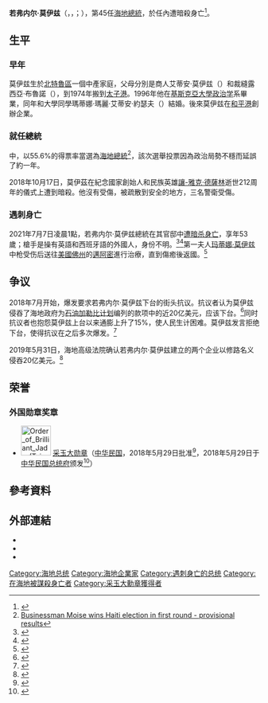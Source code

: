 {{UTC-5}}
{{noteTA
|T=zh-cn:若弗内尔·莫伊兹;zh-tw:若弗内爾·摩依士;
|1=zh-cn:莫伊兹;zh-tw:摩依士;
}}
{{Infobox Officeholder
|name	          = 若弗内尔·莫伊兹
|image            = Kelly Craft poses a photo with Haitian President Moise (cropped).jpg
|native_name      = Jovenel Moïse
|native_name_lang = fr
|office           = {{flag|Haiti}}第45任[[海地国家元首列表|總統]]
|primeminister  = [[埃内克斯·让-夏尔|埃内克斯·让-夏尔]]<br>[[雅克·居伊·拉丰唐|雅克·居伊·拉丰唐]]<br>[[克勞德·約瑟夫|克勞德·約瑟夫]]
|term_start     = 2017年2月7日
|term_end       = {{box|2021年7月7日}}
|predecessor    = [[若瑟萊姆·普利韋爾|若瑟萊姆·普利韋爾]]{{small|（代理）}}
|successor      = [[克洛德·约瑟夫|克洛德·约瑟夫]]{{small|（代理）}}
|birth_date     = {{birth date|1968|6|26|df=y}}
|birth_place    = {{HTI}}北特鲁区
|death_date     = {{death date and age|2021|7|7|1968|6|26|}}
|death_place    = {{HTI}}[[佩蒂翁維爾|佩蒂翁維爾]]
|spouse         = [[玛蒂娜·莫伊兹|玛蒂娜·莫伊兹]]
|religion       = 
|children       = 
|alma_mater     = [[基斯克亞大學|基斯克亞大學]]
|party          = {{le|海地光头党|Haitian Tèt Kale Party}}
|website        = 
|死因=槍擊刺杀
}}
{{中文译名
| english = Jovenel Moise
| putonghua = 若弗内尔·莫伊兹<ref name="ckxx">{{Cite web |url = http://www.cankaoxiaoxi.com/ym/20210708/2447837.shtml |title =  7月8日译名发布：Jovenel Moise |author = 黄晋一 |date = 2021-07-08 |publisher = 参考消息网 |language = zh-cn |accessdate = 2021-07-11 }}</ref>
| taiwan = 若弗内爾·摩依士
| cantonese = 
| other = 
}}
'''若弗内尔·莫伊兹'''（{{lang-fr|Jovenel Moïse}}，{{IPA-fr|ʒɔv(ə)nɛl mɔiz}}，{{IPA-ht|ʒovɛnɛl mɔiz}}；{{bd|1968年|6月26日|2021年|7月7日|catIdx=Moise}}），第45任[[海地總統|海地總統]]，於任內遭暗殺身亡<ref>{{Cite news|url=https://www.bbc.com/news/world-latin-america-57750358|title=Haitian president killed in attack at home|publisher=BBC NEWS|date=2021-07-07|language=en}}</ref>。

==生平==

===早年===
莫伊兹生於[[北特魯區|北特魯區]]一個中產家庭，父母分別是商人艾蒂安·莫伊兹（{{lang|fr|Etienne Moïse}}）和裁縫露西亞·布魯諾（{{lang|fr|Lucia Bruno}}），到1974年搬到[[太子港|太子港]]。1996年他在[[基斯克亞大學|基斯克亞大學]][[政治学|政治学]]系畢業，同年和大學同學瑪蒂娜·瑪麗·艾蒂安·約瑟夫（{{lang|en|Martine Marie Étienne Joseph}}）結婚。後來莫伊兹在[[和平港|和平港]]創辦企業。

===就任總統===
{{le|2016年11月海地總統選舉|Haitian presidential election, November 2016}}中，以55.6%的得票率當選為[[海地国家元首列表|海地總統]]<ref>[http://uk.reuters.com/article/uk-haiti-elecion-idUKKBN13O08L Businessman Moise wins Haiti election in first round - provisional results]</ref>，該次選舉投票因為政治局勢不穩而延誤了約一年。

2018年10月17日，莫伊茲在紀念國家創始人和民族英雄[[讓-雅克·德薩林|讓-雅克·德薩林]]逝世212周年的儀式上遭到暗殺。他沒有受傷，被疏散到安全的地方，三名警衛受傷。

===遇刺身亡===
{{Main|若弗內爾·莫伊茲遇刺案}}
2021年7月7日凌晨1點，若弗内尔·莫伊兹總統在其官邸中[[若弗内尔·莫伊兹遇刺案|遭暗杀身亡]]，享年53歲；槍手是操有英語和西班牙語的外國人，身份不明。<ref>{{cite news |author1=楊昭彥 |title=友邦海地總統摩依士遇刺身亡 臨時總理接管國家 |url=https://www.cna.com.tw/news/firstnews/202107075008.aspx |accessdate=2021-07-07 |publisher=中央社}}</ref><ref>{{Cite news|url=https://www.france24.com/fr/info-en-continu/20210707-haïti-le-président-jovenel-moïse-assassiné-dans-la-nuit-dans-sa-résidence-privée-cabinet-du-premier-ministre|title=Haïti : le président Jovenel Moïse assassiné dans la nuit dans sa résidence privée|publisher=France 24|date=2021-07-07|accessdate=2021-07-07|language=fr|dead-url=no|archiveurl=https://web.archive.org/web/20210707104040/https://www.france24.com/fr/info-en-continu/20210707-ha%C3%AFti-le-pr%C3%A9sident-jovenel-mo%C3%AFse-assassin%C3%A9-dans-la-nuit-dans-sa-r%C3%A9sidence-priv%C3%A9e-cabinet-du-premier-ministre|archivedate=2021-07-07}}</ref>第一夫人[[玛蒂娜·莫伊兹|玛蒂娜·莫伊兹]]中枪受伤后送往[[美國|美國]][[佛州|佛州]]的[[邁阿密|邁阿密]]進行治療，直到傷癒後返國。<ref>{{cite news |title=友邦海地總統遭武裝份子暗殺身亡 第一夫人傳傷重不治遭否認 |url=https://www.chinatimes.com/realtimenews/20210707005198-260408 |accessdate=2021-07-07 |publisher=中時新聞網}}</ref>

== 争议 ==
{{Main|2018－2021年海地示威}}
2018年7月开始，爆发要求若弗内尔·莫伊兹下台的街头抗议。抗议者认为莫伊兹侵吞了海地政府为[[石油加勒比计划|石油加勒比计划]]编列的款项中的近20亿美元，应该下台。<ref>{{Cite web|title=海地抗議示威第4天 政府車衝撞人群至今已釀14死|url=https://news.ltn.com.tw/news/world/breakingnews/2620853|access-date=2021-07-08|date=2018-11-22|last=|work=自由時報電子報|language=zh-TW}}</ref>同时抗议者也抱怨莫伊兹上台以来通膨上升了15%，使人民生计困难。莫伊兹发言拒绝下台，使得抗议在之后多次爆发。<ref>{{Cite web|title=海地抗議不斷總統打破沉默 美撤非緊急人員|url=https://www.rti.org.tw/news/view/id/2011451|access-date=2021-07-08|date=2019-02-15|work=Rti 中央廣播電臺|language=zh-TW}}</ref>

2019年5月31日，海地高级法院确认若弗内尔·莫伊兹建立的两个企业以修路名义侵吞20亿美元。<ref>{{Cite web|title=President Moïse’s companies “embezzled” millions of PetroCaribe funds, court finds|url=https://canada-haiti.ca/content/president-moises-companies-embezzled-millions-petrocaribe-funds-court-finds|access-date=2021-07-08|work=The Canada-Haiti Information Project|language=en}}</ref>

==荣誉==
===外国勋章奖章===
* [[File:Order_of_Brilliant_Jade_(Taiwan)_-_ribbon_bar.gif|60px]] [[采玉大勋章|采玉大勋章]]（[[中华民国|中华民国]]，2018年5月29日批准<ref>{{cite web |url=https://www.president.gov.tw/Page/294/45954 |title=總統令（華總二榮字第10700054940號）|publisher=中華民國總統府 |date= |accessdate=2021-07-13 |archive-date= |archive-url= |dead-url=no }}</ref>，2018年5月29日于[[中华民国|中华民国]][[总统府_(台湾)|总统府]]颁发<ref>{{cite web |url=https://www.president.gov.tw/NEWS/23386 |title=總統國宴款待海地共和國總統摩依士暨互贈勳章  |publisher=中華民國總統府 |date=2018-05-29 |accessdate=2021-07-13 |archive-date= |archive-url= |dead-url=no }}</ref>）

==參考資料==
{{reflist}}

==外部連結==
*{{Facebook|jovenelmoise}}
*{{Instagram|jovenelmoise}}
*{{Twitter|moisejovenel}}

{{s-start}}
{{s-off}}
{{s-bef|before=[[若瑟萊姆·普利韋爾|若瑟萊姆·普利韋爾]]<br>代理}}
{{s-ttl|title=[[海地国家元首列表|海地總統]]|years=2017年－2021年}}
{{s-aft|after=[[克洛德·约瑟夫|克洛德·约瑟夫]]<br>代理}}
{{s-end}}
{{海地國家元首}}
{{Authority control}}

{{DEFAULTSORT:Moise, Jovenel}}
[[Category:海地总统|Category:海地总统]]
[[Category:海地企業家|Category:海地企業家]]
[[Category:遇刺身亡的总统|Category:遇刺身亡的总统]]
[[Category:在海地被謀殺身亡者|Category:在海地被謀殺身亡者]]
[[Category:采玉大勳章獲得者|Category:采玉大勳章獲得者]]